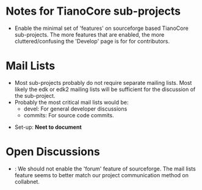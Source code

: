 =Notes for TianoCore sub-projects=
* Enable the minimal set of 'features' on sourceforge based TianoCore sub-projects.  The more features that are enabled, the more cluttered/confusing the 'Develop' page is for for contributors.

=Mail Lists=
* Most sub-projects probably do not require separate mailing lists.  Most likely the edk or edk2 mailing lists will be sufficient for the discussion of the sub-project.
* Probably the most critical mail lists would be:
** devel: For general developer discussions
** commits: For source code commits.

* Set-up: '''Neet to document'''

=Open Discussions=

* {{sfuser|jljusten}}: We should not enable the 'forum' feature of sourceforge.  The mail lists feature seems to better match our project communication method on collabnet.

<!-- [[Category:Main]] -->